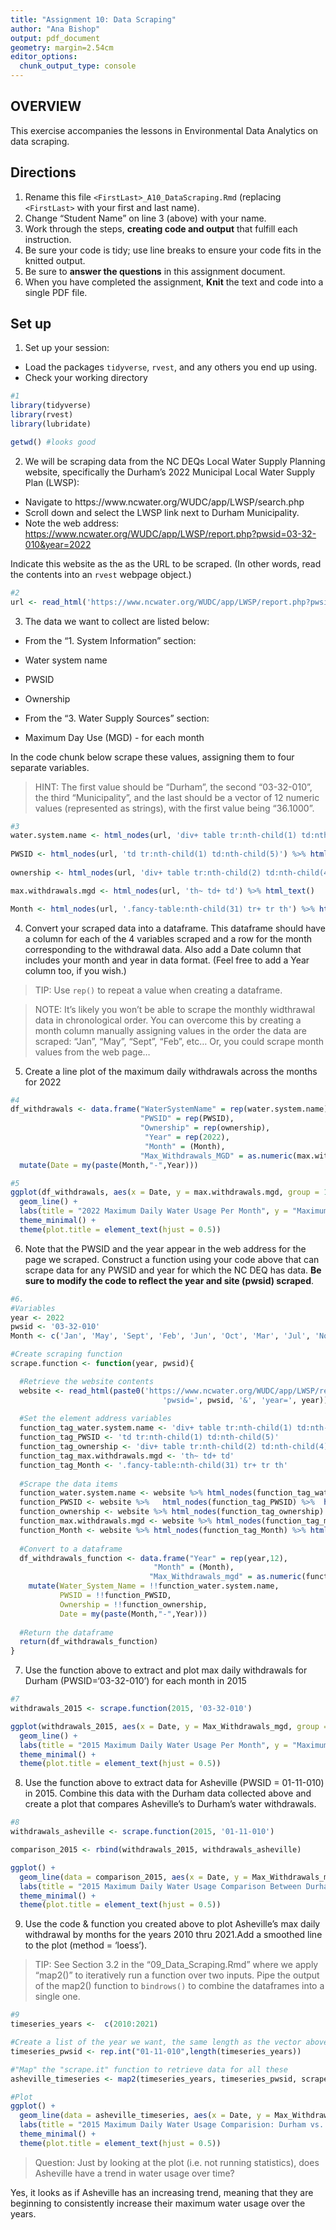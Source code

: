 ```yaml
---
title: "Assignment 10: Data Scraping"
author: "Ana Bishop"
output: pdf_document
geometry: margin=2.54cm
editor_options: 
  chunk_output_type: console
---
```


## OVERVIEW

This exercise accompanies the lessons in Environmental Data Analytics on data scraping. 

## Directions
1. Rename this file `<FirstLast>_A10_DataScraping.Rmd` (replacing `<FirstLast>` with your first and last name).
2. Change "Student Name" on line 3 (above) with your name.
3. Work through the steps, **creating code and output** that fulfill each instruction.
4. Be sure your code is tidy; use line breaks to ensure your code fits in the knitted output.
5. Be sure to **answer the questions** in this assignment document.
6. When you have completed the assignment, **Knit** the text and code into a single PDF file.


## Set up 
1. Set up your session:

* Load the packages `tidyverse`, `rvest`, and any others you end up using.
* Check your working directory

```r
#1
library(tidyverse)
library(rvest)
library(lubridate)

getwd() #looks good
```

2. We will be scraping data from the NC DEQs Local Water Supply Planning website, specifically the Durham's 2022 Municipal Local Water Supply Plan (LWSP): 
 * Navigate to https://www.ncwater.org/WUDC/app/LWSP/search.php
 * Scroll down and select the LWSP link next to Durham Municipality. 
 * Note the web address: <https://www.ncwater.org/WUDC/app/LWSP/report.php?pwsid=03-32-010&year=2022>
 
Indicate this website as the as the URL to be scraped. (In other words, read the contents into an `rvest` webpage object.)

```r
#2
url <- read_html('https://www.ncwater.org/WUDC/app/LWSP/report.php?pwsid=03-32-010&year=2022')
```

3. The data we want to collect are listed below:

* From the "1. System Information" section:
 * Water system name
 * PWSID
 * Ownership
 
* From the "3. Water Supply Sources" section:
 * Maximum Day Use (MGD) - for each month

In the code chunk below scrape these values, assigning them to four separate variables.

>HINT: The first value should be "Durham", the second "03-32-010", the third "Municipality", and the last should be a vector of 12 numeric values (represented as strings), with the first value being "36.1000".

```r
#3
water.system.name <- html_nodes(url, 'div+ table tr:nth-child(1) td:nth-child(2)') %>% html_text()
  
PWSID <- html_nodes(url, 'td tr:nth-child(1) td:nth-child(5)') %>% html_text()
  
ownership <- html_nodes(url, 'div+ table tr:nth-child(2) td:nth-child(4)') %>% html_text()

max.withdrawals.mgd <- html_nodes(url, 'th~ td+ td') %>% html_text() 

Month <- html_nodes(url, '.fancy-table:nth-child(31) tr+ tr th') %>% html_text()
```


4. Convert your scraped data into a dataframe. This dataframe should have a column for each of the 4 variables scraped and a row for the month corresponding to the withdrawal data. Also add a Date column that includes your month and year in data format. (Feel free to add a Year column too, if you wish.)

>TIP: Use `rep()` to repeat a value when creating a dataframe.

>NOTE: It's likely you won't be able to scrape the monthly widthrawal data in chronological order. You can overcome this by creating a month column manually assigning values in the order the data are scraped: "Jan", "May", "Sept", "Feb", etc... Or, you could scrape month values from the web page...

5. Create a line plot of the maximum daily withdrawals across the months for 2022

```r
#4
df_withdrawals <- data.frame("WaterSystemName" = rep(water.system.name),
                             "PWSID" = rep(PWSID),
                             "Ownership" = rep(ownership),
                              "Year" = rep(2022),
                              "Month" = (Month),
                             "Max_Withdrawals_MGD" = as.numeric(max.withdrawals.mgd)) %>%
  mutate(Date = my(paste(Month,"-",Year)))

#5
ggplot(df_withdrawals, aes(x = Date, y = max.withdrawals.mgd, group = 1)) +
  geom_line() +
  labs(title = "2022 Maximum Daily Water Usage Per Month", y = "Maximum Daily Use (MGD)") +
  theme_minimal() +
  theme(plot.title = element_text(hjust = 0.5)) 
```

6. Note that the PWSID and the year appear in the web address for the page we scraped. Construct a function using your code above that can scrape data for any PWSID and year for which the NC DEQ has data. **Be sure to modify the code to reflect the year and site (pwsid) scraped**.

```r
#6.
#Variables
year <- 2022
pwsid <- '03-32-010'
Month <- c('Jan', 'May', 'Sept', 'Feb', 'Jun', 'Oct', 'Mar', 'Jul', 'Nov', 'Apr', 'Aug', 'Dec')

#Create scraping function
scrape.function <- function(year, pwsid){

  #Retrieve the website contents 
  website <- read_html(paste0('https://www.ncwater.org/WUDC/app/LWSP/report.php?', 
                                  'pwsid=', pwsid, '&', 'year=', year))
  
  #Set the element address variables
  function_tag_water.system.name <- 'div+ table tr:nth-child(1) td:nth-child(2)'
  function_tag_PWSID <- 'td tr:nth-child(1) td:nth-child(5)'
  function_tag_ownership <- 'div+ table tr:nth-child(2) td:nth-child(4)'
  function_tag_max.withdrawals.mgd <- 'th~ td+ td' 
  function_tag_Month <- '.fancy-table:nth-child(31) tr+ tr th'
  
  #Scrape the data items
  function_water.system.name <- website %>% html_nodes(function_tag_water.system.name) %>% html_text()
  function_PWSID <- website %>%   html_nodes(function_tag_PWSID) %>%  html_text()
  function_ownership <- website %>% html_nodes(function_tag_ownership) %>% html_text()
  function_max.withdrawals.mgd <- website %>% html_nodes(function_tag_max.withdrawals.mgd) %>% html_text()
  function_Month <- website %>% html_nodes(function_tag_Month) %>% html_text()
  
  #Convert to a dataframe
  df_withdrawals_function <- data.frame("Year" = rep(year,12),
                                "Month" = (Month),
                               "Max_Withdrawals_mgd" = as.numeric(function_max.withdrawals.mgd)) %>% 
    mutate(Water_System_Name = !!function_water.system.name,
           PWSID = !!function_PWSID,
           Ownership = !!function_ownership,
           Date = my(paste(Month,"-",Year)))
  
  #Return the dataframe
  return(df_withdrawals_function)
}
```

7. Use the function above to extract and plot max daily withdrawals for Durham (PWSID='03-32-010') for each month in 2015

```r
#7
withdrawals_2015 <- scrape.function(2015, '03-32-010')

ggplot(withdrawals_2015, aes(x = Date, y = Max_Withdrawals_mgd, group = 1)) +
  geom_line() +
  labs(title = "2015 Maximum Daily Water Usage Per Month", y = "Maximum Daily Use (MGD)") +
  theme_minimal() +
  theme(plot.title = element_text(hjust = 0.5)) 
```

8. Use the function above to extract data for Asheville (PWSID = 01-11-010) in 2015. Combine this data with the Durham data collected above and create a plot that compares Asheville's to Durham's water withdrawals.

```r
#8
withdrawals_asheville <- scrape.function(2015, '01-11-010')

comparison_2015 <- rbind(withdrawals_2015, withdrawals_asheville)

ggplot() +
  geom_line(data = comparison_2015, aes(x = Date, y = Max_Withdrawals_mgd, color = Water_System_Name)) +
  labs(title = "2015 Maximum Daily Water Usage Comparison Between Durham and Asheville", y = "Maximum Daily Use (MGD)", color = "City") +
  theme_minimal() +
  theme(plot.title = element_text(hjust = 0.5)) 
```


9. Use the code & function you created above to plot Asheville's max daily withdrawal by months for the years 2010 thru 2021.Add a smoothed line to the plot (method = 'loess').

> TIP: See Section 3.2 in the "09_Data_Scraping.Rmd" where we apply "map2()" to iteratively run a function over two inputs. Pipe the output of the map2() function to `bindrows()` to combine the dataframes into a single one. 

```r
#9 
timeseries_years <-  c(2010:2021)

#Create a list of the year we want, the same length as the vector above
timeseries_pwsid <- rep.int("01-11-010",length(timeseries_years))

#"Map" the "scrape.it" function to retrieve data for all these
asheville_timeseries <- map2(timeseries_years, timeseries_pwsid, scrape.function) %>% bind_rows()

#Plot
ggplot() +
  geom_line(data = asheville_timeseries, aes(x = Date, y = Max_Withdrawals_mgd, group = 1)) +
  labs(title = "2015 Maximum Daily Water Usage Comparision: Durham vs. Asheville", y = "Maximum Daily Use (MGD)", color = "City") +
  theme_minimal() +
  theme(plot.title = element_text(hjust = 0.5)) 
```

> Question: Just by looking at the plot (i.e. not running statistics), does Asheville have a trend in water usage over time?

Yes, it looks as if Asheville has an increasing trend, meaning that they are beginning to consistently increase their maximum water usage over the years.

